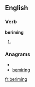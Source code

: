 
==English==

===Verb===
'''beriming'''

# {{present participle of|[[berime]]}}

===Anagrams===
* {{alphagram|begiimnr}}
* [[bemiring#English|bemiring]]

[[fr:beriming]]